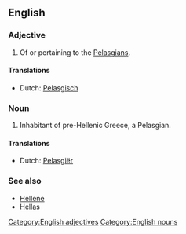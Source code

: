 ==English==

===Adjective===
{{en-adj}}

# Of or pertaining to the [[Pelasgians]].

====Translations====
{{trans-top|pertaining to the Pelasgians}}
*Dutch: [[Pelasgisch]]
{{trans-mid}}
{{trans-bottom}}

===Noun===
{{en-noun}}

# Inhabitant of pre-Hellenic Greece, a Pelasgian.

====Translations====
{{trans-top|inhabitant of pre-Hellenic Greece}}
*Dutch: [[Pelasgiër]]
{{trans-mid}}
{{trans-bottom}}

===See also===
*[[Hellene]]
*[[Hellas]]

[[Category:English adjectives]]
[[Category:English nouns]]